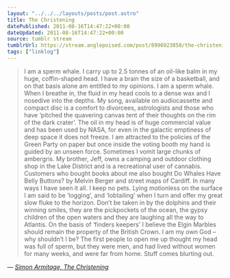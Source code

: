 ```yaml
---
layout: "../../../layouts/posts/post.astro"
title: The Christening
datePublished: 2011-08-16T14:47:22+00:00
dateUpdated: 2011-08-16T14:47:22+00:00
source: tumblr stream
tumblrUrl: https://stream.anglepoised.com/post/8996923858/the-christening
tags: ["linklog"]
---
```


> I am a sperm whale. I carry up to 2.5 tonnes of an oil-like balm in my huge, coffin-shaped head. I have a brain the size of a basketball, and on that basis alone am entitled to my opinions. I am a sperm whale. When I breathe in, the fluid in my head cools to a dense wax and I nosedive into the depths. My song, available on audiocassette and compact disc is a comfort to divorcees, astrologists and those who have ‘pitched the quavering canvas tent of their thoughts on the rim of the dark crater’. The oil in my head is of huge commercial value and has been used by NASA, for even in the galactic emptiness of deep space it does not freeze. I am attracted to the policies of the Green Party on paper but once inside the voting booth my hand is guided by an unseen force. Sometimes I vomit large chunks of ambergris. My brother, Jeff, owns a camping and outdoor clothing shop in the Lake District and is a recreational user of cannabis. Customers who bought books about me also bought Do Whales Have Belly Buttons? by Melvin Berger and street maps of Cardiff. In many ways I have seen it all. I keep no pets. Lying motionless on the surface I am said to be ‘logging’, and ‘lobtailing’ when I turn and offer my great slow fluke to the horizon. Don’t be taken in by the dolphins and their winning smiles, they are the pickpockets of the ocean, the gypsy children of the open waters and they are laughing all the way to Atlantis. On the basis of ‘finders keepers’ I believe the Elgin Marbles should remain the property of the British Crown. I am my own God – why shouldn’t I be? The first people to open me up thought my head was full of sperm, but they were men, and had lived without women for many weeks, and were far from home. Stuff comes blurting out.

— <cite>[Simon Armitage, _The Christening_](https://www.theguardian.com/books/2010/jun/05/seeing-stars-simon-armitage-review)</cite>
